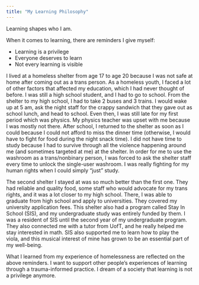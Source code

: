 ```yaml
---
title: "My Learning Philosophy"
---
```


Learning shapes who I am.

When it comes to learning, there are reminders I give myself:

-   Learning is a privilege
-   Everyone deserves to learn
-   Not every learning is visible

I lived at a homeless shelter from age 17 to age 20 because I was not safe at home after coming out as a trans person. As a homeless youth, I faced a lot of other factors that affected my education, which I had never thought of before. I was still a high school student, and I had to go to school. From the shelter to my high school, I had to take 2 buses and 3 trains. I would wake up at 5 am, ask the night staff for the crappy sandwich that they gave out as school lunch, and head to school. Even then, I was still late for my first period which was physics. My physics teacher was upset with me because I was mostly not there. After school, I returned to the shelter as soon as I could because I could not afford to miss the dinner time (otherwise, I would have to fight for food during the night snack time). I did not have time to study because I had to survive through all the violence happening around me (and sometimes targeted at me) at the shelter. In order for me to use the washroom as a trans/nonbinary person, I was forced to ask the shelter staff every time to unlock the single-user washroom. I was really fighting for my human rights when I could simply "just" study.

The second shelter I stayed at was so much better than the first one. They had reliable and quality food, some staff who would advocate for my trans rights, and it was a lot closer to my high school. There, I was able to graduate from high school and apply to universities. They covered my university application fees. This shelter also had a program called Stay In School (SIS), and my undergraduate study was entirely funded by them. I was a resident of SIS until the second year of my undergraduate program. They also connected me with a tutor from UofT, and he really helped me stay interested in math. SIS also supported me to learn how to play the viola, and this musical interest of mine has grown to be an essential part of my well-being.

What I learned from my experience of homelessness are reflected on the above reminders. I want to support other people's experiences of learning through a trauma-informed practice. I dream of a society that learning is not a privilege anymore.
